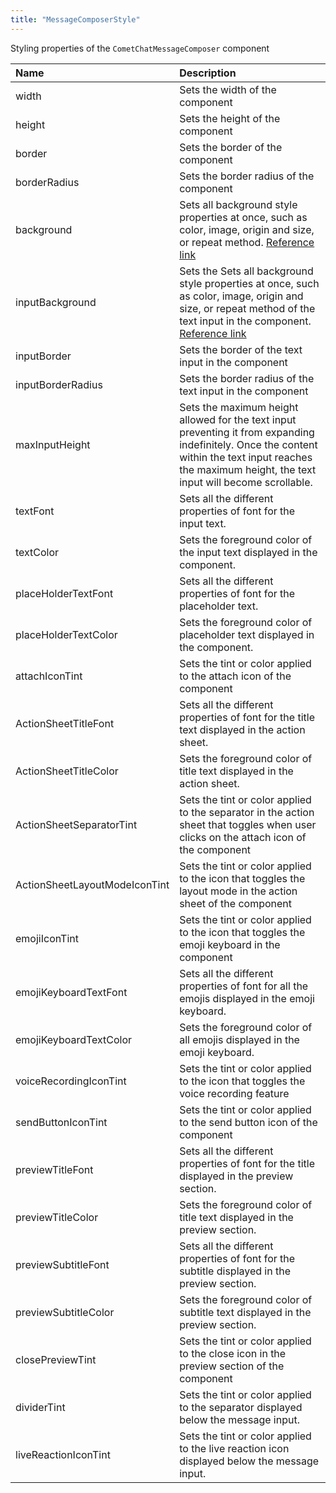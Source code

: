 ```yaml
---
title: "MessageComposerStyle"
---
```


Styling properties of the `CometChatMessageComposer` component

| Name                          | Description                                                                                                                                                                                                                      |
| :----------------------------- | :-------------------------------------------------------------------------------------------------------------------------------------------------------------------------------------------------------------------------------- |
| width                         | Sets the width of the component                                                                                                                                                                                                  |
| height                        | Sets the height of the component                                                                                                                                                                                                 |
| border                        | Sets the border of the component                                                                                                                                                                                                 |
| borderRadius                  | Sets the border radius of the component                                                                                                                                                                                          |
| background                    | Sets all background style properties at once, such as color, image, origin and size, or repeat method. [Reference link](https://developer.mozilla.org/en-US/docs/Web/CSS/background)                                             |
| inputBackground               | Sets the Sets all background style properties at once, such as color, image, origin and size, or repeat method of the text input in the component. [Reference link](https://developer.mozilla.org/en-US/docs/Web/CSS/background) |
| inputBorder                   | Sets the border of the text input in the component                                                                                                                                                                               |
| inputBorderRadius             | Sets the border radius of the text input in the component                                                                                                                                                                        |
| maxInputHeight                | Sets the maximum height allowed for the text input preventing it from expanding indefinitely. Once the content within the text input reaches the maximum height, the text input will become scrollable.                          |
| textFont                      | Sets all the different properties of font for the input text.                                                                                                                                                                    |
| textColor                     | Sets the foreground color of the input text displayed in the component.                                                                                                                                                          |
| placeHolderTextFont           | Sets all the different properties of font for the placeholder text.                                                                                                                                                              |
| placeHolderTextColor          | Sets the foreground color of placeholder text displayed in the component.                                                                                                                                                        |
| attachIconTint                | Sets the tint or color applied to the attach icon of the component                                                                                                                                                               |
| ActionSheetTitleFont          | Sets all the different properties of font for the title text displayed in the action sheet.                                                                                                                                      |
| ActionSheetTitleColor         | Sets the foreground color of title text displayed in the action sheet.                                                                                                                                                           |
| ActionSheetSeparatorTint      | Sets the tint or color applied to the separator in the action sheet that toggles when user clicks on the attach icon of the component                                                                                            |
| ActionSheetLayoutModeIconTint | Sets the tint or color applied to the icon that toggles the layout mode in the action sheet of the component                                                                                                                     |
| emojiIconTint                 | Sets the tint or color applied to the icon that toggles the emoji keyboard in the component                                                                                                                                      |
| emojiKeyboardTextFont         | Sets all the different properties of font for all the emojis displayed in the emoji keyboard.                                                                                                                                    |
| emojiKeyboardTextColor        | Sets the foreground color of all emojis displayed in the emoji keyboard.                                                                                                                                                         |
| voiceRecordingIconTint        | Sets the tint or color applied to the icon that toggles the voice recording feature                                                                                                                                              |
| sendButtonIconTint            | Sets the tint or color applied to the send button icon of the component                                                                                                                                                          |
| previewTitleFont              | Sets all the different properties of font for the title displayed in the preview section.                                                                                                                                        |
| previewTitleColor             | Sets the foreground color of title text displayed in the preview section.                                                                                                                                                        |
| previewSubtitleFont           | Sets all the different properties of font for the subtitle displayed in the preview section.                                                                                                                                     |
| previewSubtitleColor          | Sets the foreground color of subtitle text displayed in the preview section.                                                                                                                                                     |
| closePreviewTint              | Sets the tint or color applied to the close icon in the preview section of the component                                                                                                                                         |
| dividerTint                   | Sets the tint or color applied to the separator displayed below the message input.                                                                                                                                               |
| liveReactionIconTint          | Sets the tint or color applied to the live reaction icon displayed below the message input.                                                                                                                                      |

